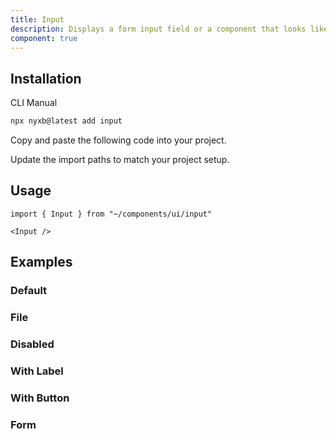 ```yaml
---
title: Input
description: Displays a form input field or a component that looks like an input field.
component: true
---
```


<ComponentPreview
   name="input-demo"
   className="[&_input]:max-w-xs"
   description="A form input component."
   styleSwitch={true}
   dots={false}
   button="copy"
/>

## Installation

<Tabs defaultValue="cli">

<TabsList>
  <TabsTrigger value="cli">CLI</TabsTrigger>
  <TabsTrigger value="manual">Manual</TabsTrigger>
</TabsList>
<TabsContent value="cli">

```bash
npx nyxb@latest add input
```

</TabsContent>

<TabsContent value="manual">

<Steps>

<Step>Copy and paste the following code into your project.</Step>

<ComponentSource name="input" />

<Step>Update the import paths to match your project setup.</Step>

</Steps>

</TabsContent>

</Tabs>

## Usage

```tsx
import { Input } from "~/components/ui/input"
```

```tsx
<Input />
```

## Examples

### Default

<ComponentPreview
   name="input-demo"
   className="[&_input]:max-w-xs"
   description="A form input component."
   styleSwitch={true}
   dots={false}
   button="copy"
/>

### File

<ComponentPreview
   name="input-file"
   className="[&_input]:max-w-xs"
   description="A file input component."
   styleSwitch={true}
   dots={false}
   button="copy"
/>

### Disabled

<ComponentPreview
   name="input-disabled"
   className="[&_input]:max-w-xs"
   description="A disabled input component."
   styleSwitch={true}
   dots={false}
   button="copy"
/>

### With Label

<ComponentPreview
   name="input-with-label"
   className="[&_input]:max-w-xs"
   description="An input component with a label."
   styleSwitch={true}
   dots={false}
   button="copy"
/>

### With Button

<ComponentPreview
   name="input-with-button"
   className="[&_input]:max-w-xs"
   description="An input component with a button."
   styleSwitch={true}
   dots={false}
   button="copy"
/>

### Form

<ComponentPreview 
   name="input-form"
   styleSwitch={true}
   dots={false}
   button="copy"
 />
